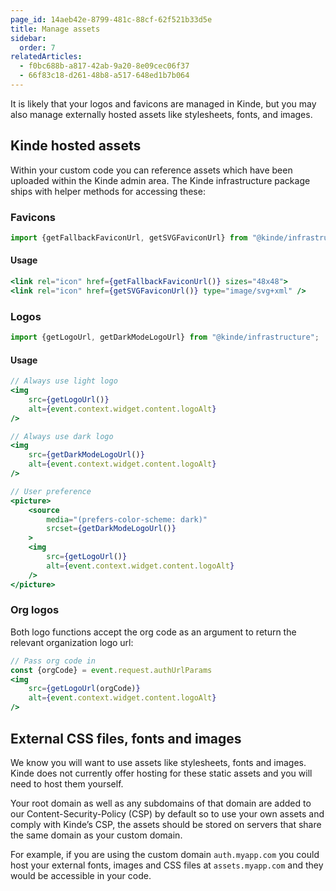 ```yaml
---
page_id: 14aeb42e-8799-481c-88cf-62f521b33d5e
title: Manage assets
sidebar:
  order: 7
relatedArticles:
  - f0bc688b-a817-42ab-9a20-8e09cec06f37
  - 66f83c18-d261-48b8-a517-648ed1b7b064
---
```


It is likely that your logos and favicons are managed in Kinde, but you may also manage externally hosted assets like stylesheets, fonts, and images.

## Kinde hosted assets

Within your custom code you can reference assets which have been uploaded within the Kinde admin area. The Kinde infrastructure package ships with helper methods for accessing these:

### Favicons

```jsx
import {getFallbackFaviconUrl, getSVGFaviconUrl} from "@kinde/infrastructure";
```

#### Usage

```jsx
<link rel="icon" href={getFallbackFaviconUrl()} sizes="48x48">
<link rel="icon" href={getSVGFaviconUrl()} type="image/svg+xml" />
```

### Logos

```jsx
import {getLogoUrl, getDarkModeLogoUrl} from "@kinde/infrastructure";
```

#### Usage

```jsx
// Always use light logo
<img
	src={getLogoUrl()}
	alt={event.context.widget.content.logoAlt}
/>

// Always use dark logo
<img
	src={getDarkModeLogoUrl()}
	alt={event.context.widget.content.logoAlt}
/>

// User preference
<picture>
	<source
		media="(prefers-color-scheme: dark)"
		srcset={getDarkModeLogoUrl()}
	>
	<img
		src={getLogoUrl()}
		alt={event.context.widget.content.logoAlt}
	/>
</picture>
```

### Org logos

Both logo functions accept the org code as an argument to return the relevant organization logo url:

```jsx
// Pass org code in
const {orgCode} = event.request.authUrlParams
<img
	src={getLogoUrl(orgCode)}
	alt={event.context.widget.content.logoAlt}
/>
```

## External CSS files, fonts and images

We know you will want to use assets like stylesheets, fonts and images. Kinde does not currently offer hosting for these static assets and you will need to host them yourself.

Your root domain as well as any subdomains of that domain are added to our Content-Security-Policy (CSP) by default so to use your own assets and comply with Kinde’s CSP, the assets should be stored on servers that share the same domain as your custom domain.

For example, if you are using the custom domain `auth.myapp.com` you could host your external fonts, images and CSS files at `assets.myapp.com` and they would be accessible in your code.
